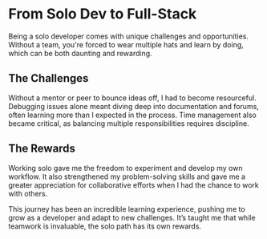 # From Solo Dev to Full-Stack

Being a solo developer comes with unique challenges and opportunities. Without a team, you're forced to wear multiple hats and learn by doing, which can be both daunting and rewarding.

## The Challenges

Without a mentor or peer to bounce ideas off, I had to become resourceful. Debugging issues alone meant diving deep into documentation and forums, often learning more than I expected in the process. Time management also became critical, as balancing multiple responsibilities requires discipline.

## The Rewards

Working solo gave me the freedom to experiment and develop my own workflow. It also strengthened my problem-solving skills and gave me a greater appreciation for collaborative efforts when I had the chance to work with others.

This journey has been an incredible learning experience, pushing me to grow as a developer and adapt to new challenges. It’s taught me that while teamwork is invaluable, the solo path has its own rewards.
